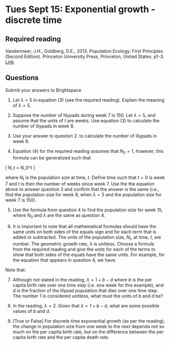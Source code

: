 # Tues Sept 15: Exponential growth - discrete time

## Required reading
Vandermeer, J.H., Goldberg, D.E., 2013. Population Ecology: First Principles (Second Edition). Princeton University Press, Princeton, United States. p1-3. [Link](https://ebookcentral-proquest-com.qe2a-proxy.mun.ca/lib/mun/detail.action?docID=1205619)

## Questions
Submit your answers to Brightspace

1. Let $\lambda = 5$ in equation (3) (see the required reading). Explain the meaning of $\lambda = 5$.

2. Suppose the number of lilypads during week 7 is 150. Let $\lambda = 5$, and assume that the units of $t$ are weeks. Use equation (3) to calculate the number of lilypads in week 8. 

3. Use your answer to question 2. to calculate the number of lilypads in week 9.

4. Equation (4) for the required reading assumes that $N_0=1$, however, this formula can be generalized such that

\[
N_t = N_0\lambda^t
\]

where $N_t$ is the population size at time, $t$. Define time such that $t=0$ is week 7 and $t$ is then the number of weeks since week 7. Use the the equation above to answer question 3 and confirm that the answer is the same (i.e., find the population size for week 9, when $\lambda=5$ and the population size for week 7 is 150).

5. Use the formula from question 4 to find the population size for week 15, where $N_0$ and $\lambda$ are the same as question 4.

6. It is important to note that all mathematical formulas should have the same units on both sides of the equals sign and for each term that is added or subtracted. The units of the population size, $N_t$, at time, $t$, are number. The geometric growth rate, $\lambda$ is unitless. Choose a formula from the required reading and give the units for each of the terms to show that both sides of the equals have the same units. For example, for the equation that appears in question 4, we have:

\begin{eqnarray*}
N_t & = & N_0 \lambda^t \\
\left(\mbox{number}\right)& =&(\mbox{number}) (\mbox{unitless})^{weeks}\\
\left(\mbox{number}\right)& =& \left(\mbox{number}\right)\\
\end{eqnarray*}

Note that:
\begin{eqnarray*}
(\mbox{unitless}) \times (\mbox{quantity with units}) & = & (\mbox{quantity with units}) \\ (\mbox{unitless})^{(\mbox{quantity})}& =& (\mbox{unitless})
\end{eqnarray*}

7. Although not stated in the reading, $\lambda = 1 + b - d$ where $b$ is the per capita birth rate over one time step (i.e. one week for this example), and $d$ is the fraction of the lilypad population that dies over one time step. The number 1 is considered unitless, what must the units of $b$ and $d$ be?

8. In the reading, $\lambda = 2$. Given that $\lambda = 1 + b - d$, what are some possible values of $b$ and $d$.

9. [True or False] For discrete time exponential growth (as per the reading), the change in population size from one week to the next depends not so much on the per capita birth rate, but on the difference between the per capita birth rate and the per capita death rate.
